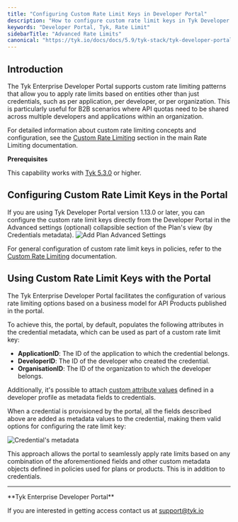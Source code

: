 ```yaml
---
title: "Configuring Custom Rate Limit Keys in Developer Portal"
description: "How to configure custom rate limit keys in Tyk Developer Portal"
keywords: "Developer Portal, Tyk, Rate Limit"
sidebarTitle: "Advanced Rate Limits"
canonical: "https://tyk.io/docs/docs/5.9/tyk-stack/tyk-developer-portal/enterprise-developer-portal/api-access/configuring-custom-rate-limit-keys"
---
```


## Introduction

The Tyk Enterprise Developer Portal supports custom rate limiting patterns that allow you to apply rate limits based on entities other than just credentials, such as per application, per developer, or per organization. This is particularly useful for B2B scenarios where API quotas need to be shared across multiple developers and applications within an organization.

For detailed information about custom rate limiting concepts and configuration, see the [Custom Rate Limiting](/docs/5.9/api-management/rate-limit#custom-rate-limiting) section in the main Rate Limiting documentation.

**Prerequisites**

This capability works with [Tyk 5.3.0](/docs/5.9/developer-support/release-notes/dashboard#530-release-notes) or higher.

## Configuring Custom Rate Limit Keys in the Portal


<Note>
If you are using Tyk Developer Portal version 1.13.0 or later, you can configure the custom rate limit keys directly from the Developer Portal in the Advanced settings (optional) collapsible section of the Plan's view (by Credentials metadata).
<img src="/img/dashboard/portal-management/enterprise-portal/portal-plan-advanced-settings.png" alt="Add Plan Advanced Settings" />
</Note>


For general configuration of custom rate limit keys in policies, refer to the [Custom Rate Limiting](/docs/5.9/api-management/rate-limit#custom-rate-limiting) documentation.

## Using Custom Rate Limit Keys with the Portal

The Tyk Enterprise Developer Portal facilitates the configuration of various rate limiting options based on a business model for API Products published in the portal.

To achieve this, the portal, by default, populates the following attributes in the credential metadata, which can be used as part of a custom rate limit key:
- **ApplicationID**: The ID of the application to which the credential belongs.
- **DeveloperID**: The ID of the developer who created the credential.
- **OrganisationID**: The ID of the organization to which the developer belongs.

Additionally, it's possible to attach [custom attribute values](/docs/5.9/portal/customization/user-model#add-custom-attributes-to-the-user-model) defined in a developer profile as metadata fields to credentials.

When a credential is provisioned by the portal, all the fields described above are added as metadata values to the credential, making them valid options for configuring the rate limit key:

<img src="/img/dashboard/portal-management/enterprise-portal/credential-metadata.png" alt="Credential's metadata" />

This approach allows the portal to seamlessly apply rate limits based on any combination of the aforementioned fields and other custom metadata objects defined in policies used for plans or products. This is in addition to credentials.

---


<Note>
**Tyk Enterprise Developer Portal**

If you are interested in getting access contact us at [support@tyk.io](<mailto:support@tyk.io?subject=Tyk Enterprise Portal Beta>)
</Note>


